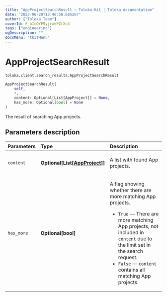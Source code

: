 ```yaml
---
title: "AppProjectSearchResult — Toloka-Kit | Toloka documentation"
date: "2023-06-20T13:46:58.685267"
author: ["Toloka Team"]
coverId: F_bIcOYF9yjrxkPZrXc3
tags: ["engineering"]
ogDescription: ""
docsMenu: "tkitMenu"
---
```


# AppProjectSearchResult

`toloka.client.search_results.AppProjectSearchResult`

```python
AppProjectSearchResult(
    self,
    *,
    content: Optional[List[AppProject]] = None,
    has_more: Optional[bool] = None
)
```

The result of searching App projects.

## Parameters description

| Parameters | Type | Description |
| :----------| :----| :-----------|
`content`|**Optional\[List\[[AppProject](/docs/toloka-kit/reference/toloka.client.app.AppProject)\]\]**|<p>A list with found App projects.</p>
`has_more`|**Optional\[bool\]**|<p>A flag showing whether there are more matching App projects.</p> <ul> <li>`True` — There are more matching App projects, not included in `content` due to the limit set in the search request.</li> <li>`False` — `content` contains all matching App projects.</li> </ul>